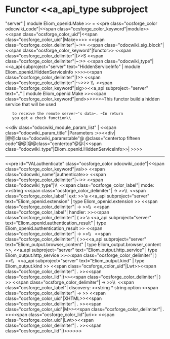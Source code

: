 =Functor <<a_api_type subproject="server" | module Eliom_openid.Make >> =
<<pre class="ocsforge_color odocwiki_code"|<<span class="ocsforge_color_keyword"|module>> <<span class="ocsforge_color_uid"|<<span class="ocsforge_color_uid"|Make>>>> <<span class="ocsforge_color_delimiter"|~:>> <<span class="odocwiki_sig_block"|<<span class="ocsforge_color_keyword"|functor>> <<span class="ocsforge_color_delimiter"|(>>S <<span class="ocsforge_color_delimiter"|~:>> <<span class="odocwiki_type"|<<a_api subproject="server" text="HiddenServiceInfo" | module Eliom_openid.HiddenServiceInfo >>>><<span class="ocsforge_color_delimiter"|)>> <<span class="ocsforge_color_delimiter"|-~>>> \\  <<span class="ocsforge_color_keyword"|sig>><<a_api subproject="server" text=".." | module Eliom_openid.Make >><<span class="ocsforge_color_keyword"|end>>>>>>~This functor build a hidden service that will be used
    to receive the remote server~'s data~. ~In return
    you get a check function\\
<<div class="odocwiki_module_param_list" | <<span class="odocwiki_param_title" |Parameters :>><<div|
|@@class="odocwiki_paramstable"@ @class="centertop fifteen code"@@{{{S}}}|@@class="centertop"@@:|<<span class="odocwiki_type"|Eliom_openid.HiddenServiceInfo>>|
>>>>

----
<<pre id="VALauthenticate" class="ocsforge_color odocwiki_code"|<<span class="ocsforge_color_keyword"|val>> <<span class="odocwiki_name"|authenticate>> <<span class="ocsforge_color_delimiter"|~:>> <<span class="odocwiki_type"|\\  <<span class="ocsforge_color_label"| mode: >>string <<span class="ocsforge_color_delimiter"| -> >>\\  <<span class="ocsforge_color_label"| ext: >>'a <<a_api subproject="server" text="Eliom_openid.extension" | type Eliom_openid.extension >> <<span class="ocsforge_color_delimiter"| -> >>\\  <<span class="ocsforge_color_label"| handler: >><<span class="ocsforge_color_delimiter"| ( >>'a <<a_api subproject="server" text="Eliom_openid.authentication_result" | type Eliom_openid.authentication_result >> <<span class="ocsforge_color_delimiter"| -> >>\\           <<span class="ocsforge_color_delimiter"| ( >><<a_api subproject="server" text="Eliom_output.browser_content" | type Eliom_output.browser_content >>, <<a_api subproject="server" text="Eliom_output.http_service" | type Eliom_output.http_service >><<span class="ocsforge_color_delimiter"| ) >>\\           <<a_api subproject="server" text="Eliom_output.kind" | type Eliom_output.kind >> <<span class="ocsforge_color_uid"|Lwt>><<span class="ocsforge_color_delimiter"| . >><<span class="ocsforge_color_lid"|t>><<span class="ocsforge_color_delimiter"| ) >> <<span class="ocsforge_color_delimiter"| -> >>\\  <<span class="ocsforge_color_label"| discovery: >>string * string option <<span class="ocsforge_color_delimiter"| -> >> <<span class="ocsforge_color_uid"|XHTML>><<span class="ocsforge_color_delimiter"| . >><<span class="ocsforge_color_uid"|M>><<span class="ocsforge_color_delimiter"| . >><<span class="ocsforge_color_lid"|uri>> <<span class="ocsforge_color_uid"|Lwt>><<span class="ocsforge_color_delimiter"| . >><<span class="ocsforge_color_lid"|t>>>>>>